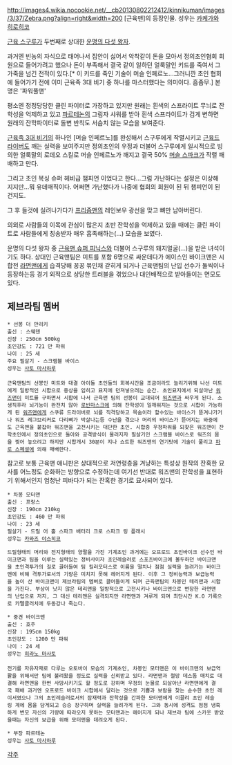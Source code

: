 http://images4.wikia.nocookie.net/__cb20130802212412/kinnikuman/images/3/37/Zebra.png?align=right&width=200
[근육맨]의 등장인물.
성우는 [[카케가와 히로히코]]

[[근육 스구루]]가 두번째로 상대한 [[운명의 다섯 왕자]].

과거엔 빈농의 자식으로 태어나서 집안이 싫어서 악착같이 돈을 모아서 정의초인협회 회원으로 들어가려고 했으나 돈이 부족해서 결국 같이 일하던 얼룩말인 키드를 죽여서 그 가죽을 넘긴 전적이 있다.[* 이 키드를 죽인 기술이 머슬 인페르노...그러니깐 초인 협회에 들어가기 전에 이미 근육족 3대 비기 중 하나를 마스터했다는 의미이다. 흠좀무.] 본명은 '파워풀맨'

평소엔 정정당당한 클린 파이터로 가장하고 있지만 원래는 흰색의 스프라이트 무늬로 잔학성을 억제하고 있고 [[파르테논]]의 그림자 샤워를 받아 흰색 스프라이트가 검게 변하면 원래의 잔학파이터로 돌변 반칙도 서슴치 않는 모습을 보여준다.

[[근육족 3대 비기]]의 하나인 [머슬 인페르노]를 완성해서 스구루에게 작렬시키고 [[근육드라이버]]도 깨는 실력을 보여주지만 정의초인의 우정과 더불어 스구루에게 일시적으로 빙의한 얼룩말의 로데오 스킬로 머슬 인페르노가 깨지고 결국 50% [[머슬 스파크]]가 작렬 패배하고 만다.

그리고 초인 복싱 슈퍼 헤비급 챔피언 이었다고 한다...그럼 가난하다는 설정은 이상해 지지만...뭐 유데매직이다. 어쩌면 가난했다가 나중에 협회의 회원이 된 뒤 챔피언이 된건지도.

그 후 들것에 실려나가다가 [[프리즘맨]]의 레인보우 광선을 맞고 뼈만 남아버린다.

의외로 사람들의 이목에 관심이 많은지 초반 잔학성을 억제하고 있을 때에는 클린 파이트로 사람들에게 칭송받자 매우 흡족해하는(...) 모습을 보였다.

운명의 다섯 왕자 중 [[근육맨 슈퍼 피닉스]]와 더불어 스구루의 돼지얼굴(...)을 받은 녀석이기도 하다.
상대인 근육맨팀은 미트를 포함 6명으로 싸운데다가 에이스인 바이크맨은 시합전 [[라면맨]]에게 습격당해 꽁꽁 묶인채 갇히게 되거나 근육맨팀의 난입 선수가 둘씩이나 등장하는등 경기 외적으로 상당한 트러블을 겪었으나 대인배적으로 받아들이는 면모도 있다.

== 제브라팀 멤버 ==
 * 선봉 더 만리키
 출신 : 스웨덴
 신장 : 250cm 500kg
 초인강도 : 721 만 파워
 나이 : 25 세
 주요 필살기 - 스크램블 바이스
 성우는 [[사토 마사하루]]
 
 근육맨팀의 선봉인 미트와 대결 아이돌 초인들의 회복시간을 조금이라도 늘리기위해 나선 미트에게 일방적인 시합으로 중상을 입히고 묘지에 던져넣으려는 순간. 초인묘지에서 되살아난 [[워즈맨]]이 미트를 구하면서 시합에 나서 근육맨 팀의 선봉이 교대되어 [[워즈맨]]과 싸우게 된다. 소생직후라 뇌기능이 완전치 않아 [[로빈마스크]]에 의해 잔학성이 일깨워지는 것으로 시합이 가능하게 된 [[워즈맨]]에게 스쿠류 드라이버로 뇌를 직격당하고 목숨이라 할수있는 바이스가 뜯겨나가거나 워즈 레그브리커로 다리뼈가 박살나는등 수난을 겪으나 머리의 바이스가 뜯어지는 와중에도 근육맨을 붙잡아 워즈맨을 고전시키는 대단한 초인. 시합중 우정파워를 되찾은 워즈맨이 잔학초인에서 정의초인으로 돌아와 공격방식이 물러지자 필살기인 스크램블 바이스로 워즈의 몸을 찢어 놓으려고 하지만 시합개시 30분이 지나 쇼트한 워즈맨의 연기탓에 기술이 풀리고 [[파로 스폐셜]]에 의해 패배한다.
참고로 보통 근육맨 애니판은 상대적으로 저연령층을 겨냥하는 특성상 원작의 잔혹한 묘사를 어느정도 순화하는 방향으로 수정하는데 여기선 반대로 워즈맨의 잔학성을 표현하기 위해서인지 엄청난 피바다가 되는 잔혹한 경기로 묘사되어 있다. 

 * 차봉 모터맨
 출신 : 프랑스
 신장 : 190cm 210kg
 초인강도 : 460 만 파워
 나이 : 23 세
 필살기 - 드릴 어 홀 스파크 배터리 크로 스파크 링 플래시
 성우는 [[카와즈 야스히코]]

 드릴형태의 머리와 전지형태의 양팔을 가진 기계초인 과거에는 오프로드 초인바이크 선수인 바이크맨과 팀을 이루는 실력있는 정비사이자 초인레슬러로 스포츠바이크에 몰두하던 바이크맨을 초인격투가의 길로 끌어들여 팀 킬러모터스로 이름을 떨치나 점점 실력을 늘려가는 바이크맨에 비해 격투가로서의 기량은 미치지 못해 헤어지게 된다. 이후 그 정비능력과 보급능력을 높이 산 바이크맨이 제브라팀의 멤버로 끌어들이게 되며 근육맨팀의 차봉인 테리맨과 시합을 가진다. 부상이 낫지 않은 테리맨을 일방적으로 고전시키나 바이크맨으로 변장한 라면맨의 난입으로 저지, 그 대신 테리맨은 실격되지만 라면맨과 겨루게 되며 최단시간 K.O 기록으로 카멜클러치에 두동강나 죽는다.

 * 중견 바이크맨
 출신 : 호주
 신장 : 195cm 150kg
 초인강도 : 1200 만 파워
 나이 : 24 세
 성우는 [[히라노 마사토]]
 
 전기를 자유자재로 다루는 오토바이 모습의 기계초인, 차봉인 모터맨은 이 바이크맨의 보급역활을 위해서만 팀에 불려왔을 정도로 실력을 신뢰받고 있다. 라면맨과 철망 데스돔 매치로 대결해 라면맨을 한번 사망시키기도 할 정도로 강하며 우정의 눈물로 되살아난 라면맨에게 결국 패배 과거엔 오프로드 바이크 시합에서 달리는 것으로 기쁨과 보람을 찾는 순수한 초인 레이서였으나 그의 초인레슬러로서의 잠재력과 잔학성을 간파한 모터맨에게 이끌려 초인 레슬링 계에 몸을 담게되고 승승 장구하며 실력을 늘려가게 된다. 그와 동시에 성격도 점점 냉혹하게 변모 자신의 기량에 따라오지 못하는 모터맨과는 헤어지게 되나 제브라 팀에 스카웃 받았을때는 자신의 보급을 위해 모터맨을 데려오게 된다.

 * 부장 파르테논
 성우는 [[사토 마사하루]]

[[각주]]
